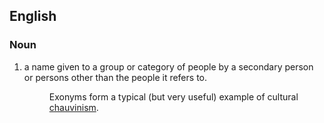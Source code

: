 ==English==
===Noun===
{{en-noun-reg}}
# a name given to a group or category of people by a secondary person or persons other than the people it refers to. 
#:Exonyms form a typical (but very useful) example of cultural [[chauvinism]].